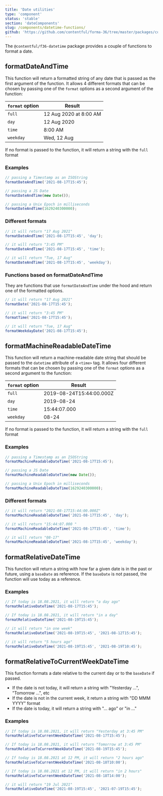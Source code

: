 ```yaml
---
title: 'Date utilities'
type: 'component'
status: 'stable'
section: 'dateComponents'
slug: /components/datetime-functions/
github: 'https://github.com/contentful/forma-36/tree/master/packages/components/datetime/src/utils'
---
```


The `@contentful/f36-datetime` package provides a couple of functions to format a date.

## formatDateAndTime

This function will return a formatted string of any date that is passed as the first argument of the function.
It allows 4 different formats that can be chosen by passing one of the `format` options as a second argument of the function:

| `format` option | Result                 |
| --------------- | ---------------------- |
| `full`          | 12 Aug 2020 at 8:00 AM |
| `day`           | 12 Aug 2020            |
| `time`          | 8:00 AM                |
| `weekday`       | Wed, 12 Aug            |

If no format is passed to the function, it will return a string with the `full` format

### Examples

```ts static=true
// passing a Timestamp as an ISOString
formatDateAndTime('2021-08-17T15:45');

// passing a JS Date
formatDateAndTime(new Date());

// passing a Unix Epoch in milliseconds
formatDateAndTime(1629240300000);
```

### Different formats

```ts static=true
// it will return "17 Aug 2021"
formatDateAndTime('2021-08-17T15:45', 'day');

// it will return "3:45 PM"
formatDateAndTime('2021-08-17T15:45', 'time');

// it will return "Tue, 17 Aug"
formatDateAndTime('2021-08-17T15:45', 'weekday');
```

### Functions based on formatDateAndTime

They are functions that use `formatDateAndTime` under the hood and return one of the formatted options.

```ts static=true
// it will return "17 Aug 2021"
formatDate('2021-08-17T15:45');

// it will return "3:45 PM"
formatTime('2021-08-17T15:45');

// it will return "Tue, 17 Aug"
formatWeekdayDate('2021-08-17T15:45');
```

## formatMachineReadableDateTime

This function will return a machine-readable date string that should be passed to the `datetime` attribute of a `<time>` tag.
It allows four different formats that can be chosen by passing one of the `format` options as a second argument to the function:

| `format` option | Result                   |
| --------------- | ------------------------ |
| `full`          | 2019-08-24T15:44:00.000Z |
| `day`           | 2019-08-24               |
| `time`          | 15:44:07.000             |
| `weekday`       | 08-24                    |

If no format is passed to the function, it will return a string with the `full` format

### Examples

```ts static=true
// passing a Timestamp as an ISOString
formatMachineReadableDateTime('2021-08-17T15:45');

// passing a JS Date
formatMachineReadableDateTime(new Date());

// passing a Unix Epoch in milliseconds
formatMachineReadableDateTime(1629240300000);
```

### Different formats

```ts static=true
// it will return "2021-08-17T15:44:00.000Z"
formatMachineReadableDateTime('2021-08-17T15:45', 'day');

// it will return "15:44:07.000 "
formatMachineReadableDateTime('2021-08-17T15:45', 'time');

// it will return "08-17"
formatMachineReadableDateTime('2021-08-17T15:45', 'weekday');
```

## formatRelativeDateTime

This function will return a string with how far a given date is in the past or future,
using a `baseDate` as reference. If the `baseDate` is not passed, the function will use today as a reference.

### Examples

```ts static=true
// If today is 18.08.2021, it will return "a day ago"
formatRelativeDateTime('2021-08-17T15:45');

// If today is 18.08.2021, it will return "in a day"
formatRelativeDateTime('2021-08-19T15:45');

// it will return "in one week"
formatRelativeDateTime('2021-08-19T15:45', '2021-08-12T15:45');

// it will return "5 hours ago"
formatRelativeDateTime('2021-08-19T15:45', '2021-08-19T10:45');
```

## formatRelativeToCurrentWeekDateTime

This function formats a date relative to the current day or to the `baseDate` if passed.

- If the date is not today, it will return a string with "Yesterday ...", "Tomorrow ...", etc
- If the date is not in the current week, it return a string with "DD MMM YYYY" format
- If the date is today, it will return a string with "... ago" or "in ..."

### Examples

```ts static=true
// If today is 18.08.2021, it will return "Yesterday at 3:45 PM"
formatRelativeToCurrentWeekDateTime('2021-08-17T15:45');

// If today is 18.08.2021, it will return "Tomorrow at 3:45 PM"
formatRelativeToCurrentWeekDateTime('2021-08-19T15:45');

// If today is 18.08.2021 at 12 PM, it will return "2 hours ago"
formatRelativeToCurrentWeekDateTime('2021-08-18T10:00');

// If today is 18.08.2021 at 12 PM, it will return "in 2 hours"
formatRelativeToCurrentWeekDateTime('2021-08-18T14:00');

// it will return "19 Jul 2021"
formatRelativeDateTime('2021-08-19T15:45', '2021-07-19T15:45');
```
